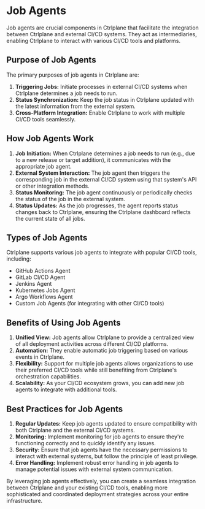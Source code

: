 # Job Agents

Job agents are crucial components in Ctrlplane that facilitate the integration
between Ctrlplane and external CI/CD systems. They act as intermediaries,
enabling Ctrlplane to interact with various CI/CD tools and platforms.

## Purpose of Job Agents

The primary purposes of job agents in Ctrlplane are:

1. **Triggering Jobs:** Initiate processes in external CI/CD systems when
   Ctrlplane determines a job needs to run.
2. **Status Synchronization:** Keep the job status in Ctrlplane updated with the
   latest information from the external system.
3. **Cross-Platform Integration:** Enable Ctrlplane to work with multiple CI/CD
   tools seamlessly.

## How Job Agents Work

1. **Job Initiation:** When Ctrlplane determines a job needs to run (e.g., due
   to a new release or target addition), it communicates with the appropriate
   job agent.
2. **External System Interaction:** The job agent then triggers the
   corresponding job in the external CI/CD system using that system's API or
   other integration methods.
3. **Status Monitoring:** The job agent continuously or periodically checks the
   status of the job in the external system.
4. **Status Updates:** As the job progresses, the agent reports status changes
   back to Ctrlplane, ensuring the Ctrlplane dashboard reflects the current
   state of all jobs.

## Types of Job Agents

Ctrlplane supports various job agents to integrate with popular CI/CD tools,
including:

- GitHub Actions Agent
- GitLab CI/CD Agent
- Jenkins Agent
- Kubernetes Jobs Agent
- Argo Workflows Agent
- Custom Job Agents (for integrating with other CI/CD tools)

## Benefits of Using Job Agents

1. **Unified View:** Job agents allow Ctrlplane to provide a centralized view of
   all deployment activities across different CI/CD platforms.
2. **Automation:** They enable automatic job triggering based on various events
   in Ctrlplane.
3. **Flexibility:** Support for multiple job agents allows organizations to use
   their preferred CI/CD tools while still benefiting from Ctrlplane's
   orchestration capabilities.
4. **Scalability:** As your CI/CD ecosystem grows, you can add new job agents to
   integrate with additional tools.

## Best Practices for Job Agents

1. **Regular Updates:** Keep job agents updated to ensure compatibility with
   both Ctrlplane and the external CI/CD systems.
2. **Monitoring:** Implement monitoring for job agents to ensure they're
   functioning correctly and to quickly identify any issues.
3. **Security:** Ensure that job agents have the necessary permissions to
   interact with external systems, but follow the principle of least privilege.
4. **Error Handling:** Implement robust error handling in job agents to manage
   potential issues with external system communication.

By leveraging job agents effectively, you can create a seamless integration
between Ctrlplane and your existing CI/CD tools, enabling more sophisticated and
coordinated deployment strategies across your entire infrastructure.
